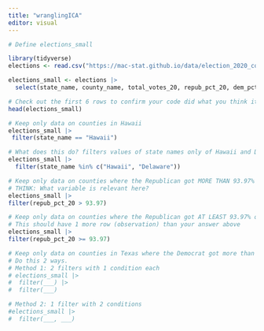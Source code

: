 ```yaml
---
title: "wranglingICA"
editor: visual
---
```


```r
# Define elections_small

library(tidyverse)
elections <- read.csv("https://mac-stat.github.io/data/election_2020_county.csv")

elections_small <- elections |>
  select(state_name, county_name, total_votes_20, repub_pct_20, dem_pct_20, total_votes_16, dem_pct_16)

# Check out the first 6 rows to confirm your code did what you think it did!
head(elections_small)
```

```r
# Keep only data on counties in Hawaii
elections_small |>
 filter(state_name == "Hawaii")
```

```r
# What does this do? filters values of state names only of Hawaii and Delaware 
elections_small |>
  filter(state_name %in% c("Hawaii", "Delaware"))
```

```r
# Keep only data on counties where the Republican got MORE THAN 93.97% of the vote in 2020
# THINK: What variable is relevant here?
elections_small |>
filter(repub_pct_20 > 93.97)
```

```r
# Keep only data on counties where the Republican got AT LEAST 93.97% of the vote in 2020
# This should have 1 more row (observation) than your answer above
elections_small |>
filter(repub_pct_20 >= 93.97)
```

```r
# Keep only data on counties in Texas where the Democrat got more than 65% of the vote in 2020
# Do this 2 ways.
# Method 1: 2 filters with 1 condition each
# elections_small |>
#  filter(___) |>
#  filter(___)

# Method 2: 1 filter with 2 conditions
#elections_small |> 
#  filter(___, ___)
```
